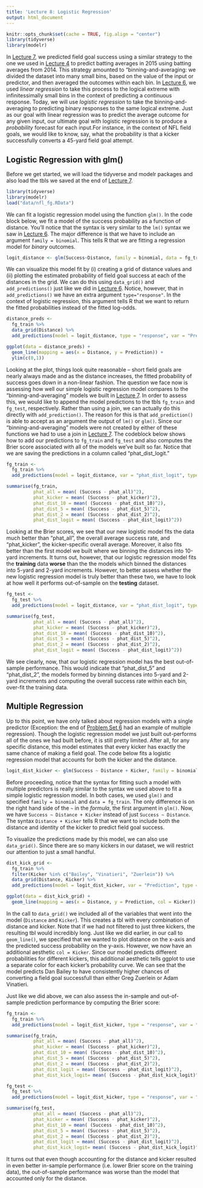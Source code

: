 ```yaml
---
title: 'Lecture 8: Logistic Regression'
output: html_document
---
```


```r
knitr::opts_chunk$set(cache = TRUE, fig.align = "center")
library(tidyverse)
library(modelr)
```

In [Lecture 7](lecture7.html), we predicted field goal success using a similar strategy to the one we used in [Lecture 4](lecture4.html) to predict batting averages in 2015 using batting averages from 2014. This strategy amounted to "binning-and-averaging: we divided the dataset into many small bins, based on the value of the input or predictor, and then averaged the outcomes within each bin. In [Lecture 6](lecture6.html), we used *linear regression* to take this process to the logical extreme with infinitessimally small bins in the context of predicting a continuous response. Today, we will use *logistic regression* to take the binning-and-averaging to predicting binary responses to the same logical extreme. Just as our goal with linear regression was to predict the average outcome for any given input, our ultimate goal with logistic regression is to produce a *probability* forecast for each input.For instance, in the context of NFL field goals, we would like to know, say, what the probability is that a kicker successfully converts a 45-yard field goal attempt. 

## Logistic Regression with glm()

Before we get started, we will load the tidyverse and modelr packages and also load the tbls we saved at the end of [Lecture 7](lecture7.html).
```r
library(tidyverse)
library(modelr)
load("data/nfl_fg.RData")
```

We can fit a logistic regression model using the function `glm()`. 
In the code block below, we fit a model of the success probability as a function of distance.
You'll notice that the syntax is very similar to the `lm()` syntax we saw in [Lecture 6](lecture6.html).
The major difference is that we have to include an argument `family = binomial`.
This tells R that we are fitting a regression model for *binary* outcomes.
```r
logit_distance <- glm(Success~Distance, family = binomial, data = fg_train)
```

We can visualize this model fit by (i) creating a grid of distance values and (ii) plotting the estimated probability of field goal success at each of the distances in the grid. We can do this using `data_grid()` and `add_predictions()` just like we did in [Lecture 6](lecture6.html). Notice, however, that in `add_predictions()` we have an extra argument `type="response"`. In the context of logistic regression, this argument tells R that we want to return the fitted probabilities instead of the fitted log-odds. 

```r
distance_preds <- 
  fg_train %>%
  data_grid(Distance) %>%
  add_predictions(model = logit_distance, type = "response", var = "Prediction")

ggplot(data = distance_preds) + 
  geom_line(mapping = aes(x = Distance, y = Prediction)) + 
  ylim(c(0,1))
```

Looking at the plot, things look quite reasonable -- short field goals are nearly always made and as the distance increases, the fitted probability of success goes down in a non-linear fashion.
The question we face now is assessing how well our simple logistic regression model compares to the "binning-and-averaging" models we built in [Lecture 7](lecture7.html).
In order to assess this, we would like to append the model predictions to the tbls `fg_train` and `fg_test`, respectively.
Rather than using a join, we can actually do this directly with `add_prediction()`.
The reason for this is that `add_prediction()` is able to accept as an argument the output of `lm()` or `glm()`.
Since our "binning-and-averaging" models were not created by either of these functions we had to use a join in [Lecture 7](lecture7.html).
The codeblock below shows how to add our predictions to `fg_train` and `fg_test` and also computes the Brier score associated with all of the models we've built so far.
Notice that we are saving the predictions in a column called "phat_dist_logit."

```r
fg_train <-
  fg_train %>% 
  add_predictions(model = logit_distance, var = "phat_dist_logit", type = "response")

summarise(fg_train,
          phat_all = mean( (Success - phat_all)^2),
          phat_kicker = mean( (Success - phat_kicker)^2),
          phat_dist_10 = mean( (Success - phat_dist_10)^2),
          phat_dist_5 = mean( (Success - phat_dist_5)^2),
          phat_dist_2 = mean( (Success - phat_dist_2)^2),
          phat_dist_logit = mean( (Success - phat_dist_logit)^2))
```

Looking at the Brier scores, we see that our new logistic model fits the data much better than "phat_all", the overall average success rate, and "phat_kicker", the kicker-specific overall average.
Moreover, it also fits better than the first model we built where we binning the distances into 10-yard increments. 
It turns out, however, that our logistic regression model fits the **training** data **worse** than the the models which binned the distances into 5-yard and 2-yard increments.
However, to better assess whether the new logistic regression model is truly better than these two, we have to look at how well it performs out-of-sample on the **testing** dataset.
```r
fg_test <- 
  fg_test %>%
  add_predictions(model = logit_distance, var = "phat_dist_logit", type = "response")

summarise(fg_test,
          phat_all = mean( (Success - phat_all)^2),
          phat_kicker = mean( (Success - phat_kicker)^2),
          phat_dist_10 = mean( (Success - phat_dist_10)^2),
          phat_dist_5 = mean( (Success - phat_dist_5)^2),
          phat_dist_2 = mean( (Success - phat_dist_2)^2),
          phat_dist_logit = mean( (Success - phat_dist_logit)^2))
```

We see clearly, now, that our logistic regression model has the best out-of-sample performance.
This would indicate that "phat_dist_5" and "phat_dist_2", the models formed by binning distances into 5-yard and 2-yard increments and computing the overall success rate within each bin, over-fit the training data.


## Multiple Regression

Up to this point, we have only talked about regression models with a single predictor (Exception: the end of [Problem Set 6](ps6.html) had an example of multiple regression).
Though the logistic regression model we just built out-performs all of the ones we had built before, it is still pretty limited.
After all, for any specific distance, this model estimates that every kicker has exactly the same chance of making a field goal.
The code below fits a logistic regression model that accounts for both the kicker and the distance.

```r
logit_dist_kicker <- glm(Success ~ Distance + Kicker, family = binomial, data = fg_train)
```

Before proceeding, notice that the syntax for fitting such a model with multiple predictors is really similar to the syntax we used above to fit a simple logistic regression model.
In both cases, we used `glm()` and specified `family = binomial` and `data = fg_train`.
The only difference is on the right hand side of the `~` in the *formula*, the first argument in `glm()`. 
Now, we have `Success ~ Distance + Kicker` instead of just `Success ~ Distance`.
The syntax `Distance + Kicker` tells R that we want to include both the distance and identity of the kicker to predict field goal success.

To visualize the predictions made by this model, we can also use `data_grid()`.
Since there are so many kickers in our dataset, we will restrict our attention to just a small handful.
```r
dist_kick_grid <-
  fg_train %>%
  filter(Kicker %in% c("Bailey", "Vinatieri", "Zuerlein")) %>%
  data_grid(Distance, Kicker) %>%
  add_predictions(model = logit_dist_kicker, var = "Prediction", type = "response")

ggplot(data = dist_kick_grid) +
  geom_line(mapping = aes(x = Distance, y = Prediction, col = Kicker))
```

In the call to `data_grid()` we included all of the variables that went into the model (`Distance` and `Kicker`).
This creates a tbl with every combination of distance and kicker. Note that if we had not filtered to just three kickers, the resulting tbl would incredibly long. Just like we did earlier, in our call to `geom_line()`, we specified that we wanted to plot distance on the x-axis and the predicted success probability on the y-axis. However, we now have an additional aesthetic `col = Kicker`. Since our model predicts different probabilities for different kickers, this additional aesthetic tells ggplot to use a separate color for each kicker's probability curve. We can see that the model predicts Dan Bailey to have consistently higher chances of converting a field goal successfull than either Greg Zuerlein or Adam Vinatieri.

Just like we did above, we can also assess the in-sample and out-of-sample prediction performance by computing the Brier score:
```r
fg_train <-
  fg_train %>%
  add_predictions(model = logit_dist_kicker, type = "response", var = "phat_dist_kick_logit")

summarise(fg_train,
          phat_all = mean( (Success - phat_all)^2),
          phat_kicker = mean( (Success - phat_kicker)^2),
          phat_dist_10 = mean( (Success - phat_dist_10)^2),
          phat_dist_5 = mean( (Success - phat_dist_5)^2),
          phat_dist_2 = mean( (Success - phat_dist_2)^2),
          phat_dist_logit = mean( (Success - phat_dist_logit)^2),
          phat_dist_kick_logit= mean( (Success - phat_dist_kick_logit)^2))
```

```r
fg_test <-
  fg_test %>%
  add_predictions(model = logit_dist_kicker, type = "response", var = "phat_dist_kick_logit")

summarise(fg_test,
          phat_all = mean( (Success - phat_all)^2),
          phat_kicker = mean( (Success - phat_kicker)^2),
          phat_dist_10 = mean( (Success - phat_dist_10)^2),
          phat_dist_5 = mean( (Success - phat_dist_5)^2),
          phat_dist_2 = mean( (Success - phat_dist_2)^2),
          phat_dist_logit = mean( (Success - phat_dist_logit)^2),
          phat_dist_kick_logit= mean( (Success - phat_dist_kick_logit)^2))
```
It turns out that even though accounting for the distance and kicker resulted in even better in-sample performance (i.e. lower Brier score on the training data), the out-of-sample performance was worse than the model that accounted only for the distance.

